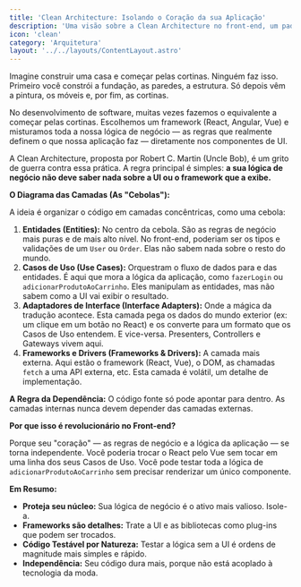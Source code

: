 ```yaml
---
title: 'Clean Architecture: Isolando o Coração da sua Aplicação'
description: 'Uma visão sobre a Clean Architecture no front-end, um padrão que protege sua lógica de negócios de frameworks e bibliotecas, promovendo um código testável, reutilizável e que dura mais.'
icon: 'clean'
category: 'Arquitetura'
layout: '../../layouts/ContentLayout.astro'
---
```


Imagine construir uma casa e começar pelas cortinas. Ninguém faz isso. Primeiro você constrói a fundação, as paredes, a estrutura. Só depois vêm a pintura, os móveis e, por fim, as cortinas.

No desenvolvimento de software, muitas vezes fazemos o equivalente a começar pelas cortinas. Escolhemos um framework (React, Angular, Vue) e misturamos toda a nossa lógica de negócio — as regras que realmente definem o que nossa aplicação faz — diretamente nos componentes de UI.

A Clean Architecture, proposta por Robert C. Martin (Uncle Bob), é um grito de guerra contra essa prática. A regra principal é simples: **a sua lógica de negócio não deve saber nada sobre a UI ou o framework que a exibe.**

**O Diagrama das Camadas (As "Cebolas"):**

A ideia é organizar o código em camadas concêntricas, como uma cebola:

1.  **Entidades (Entities):** No centro da cebola. São as regras de negócio mais puras e de mais alto nível. No front-end, poderiam ser os tipos e validações de um `User` ou `Order`. Elas não sabem nada sobre o resto do mundo.
2.  **Casos de Uso (Use Cases):** Orquestram o fluxo de dados para e das entidades. É aqui que mora a lógica da aplicação, como `fazerLogin` ou `adicionarProdutoAoCarrinho`. Eles manipulam as entidades, mas não sabem como a UI vai exibir o resultado.
3.  **Adaptadores de Interface (Interface Adapters):** Onde a mágica da tradução acontece. Esta camada pega os dados do mundo exterior (ex: um clique em um botão no React) e os converte para um formato que os Casos de Uso entendem. E vice-versa. Presenters, Controllers e Gateways vivem aqui.
4.  **Frameworks e Drivers (Frameworks & Drivers):** A camada mais externa. Aqui estão o framework (React, Vue), o DOM, as chamadas `fetch` a uma API externa, etc. Esta camada é volátil, um detalhe de implementação.

**A Regra da Dependência:** O código fonte só pode apontar para dentro. As camadas internas nunca devem depender das camadas externas.

**Por que isso é revolucionário no Front-end?**

Porque seu "coração" — as regras de negócio e a lógica da aplicação — se torna independente. Você poderia trocar o React pelo Vue sem tocar em uma linha dos seus Casos de Uso. Você pode testar toda a lógica de `adicionarProdutoAoCarrinho` sem precisar renderizar um único componente.

**Em Resumo:**

*   **Proteja seu núcleo:** Sua lógica de negócio é o ativo mais valioso. Isole-a.
*   **Frameworks são detalhes:** Trate a UI e as bibliotecas como plug-ins que podem ser trocados.
*   **Código Testável por Natureza:** Testar a lógica sem a UI é ordens de magnitude mais simples e rápido.
*   **Independência:** Seu código dura mais, porque não está acoplado à tecnologia da moda.